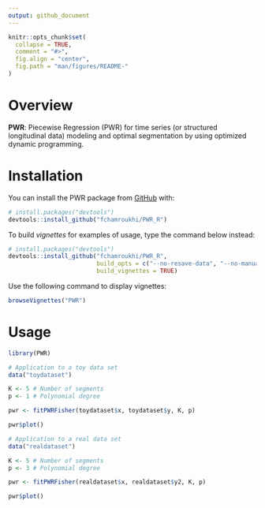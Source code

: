 ```yaml
---
output: github_document
---
```


<!-- README.md is generated from README.Rmd. Please edit that file -->

```r
knitr::opts_chunk$set(
  collapse = TRUE,
  comment = "#>",
  fig.align = "center",
  fig.path = "man/figures/README-"
)
```
# Overview

<!-- badges: start -->
<!-- badges: end -->

**PWR**: Piecewise Regression (PWR) for time series (or structured 
longitudinal data) modeling and optimal segmentation by using optimized 
dynamic programming.

# Installation

You can install the PWR package from [GitHub](https://github.com/) with:

```r
# install.packages("devtools")
devtools::install_github("fchamroukhi/PWR_R")
```

To build *vignettes* for examples of usage, type the command below instead:

```r
# install.packages("devtools")
devtools::install_github("fchamroukhi/PWR_R", 
                         build_opts = c("--no-resave-data", "--no-manual"), 
                         build_vignettes = TRUE)
```

Use the following command to display vignettes:

```r
browseVignettes("PWR")
```

# Usage

```r
library(PWR)
```

```r
# Application to a toy data set
data("toydataset")

K <- 5 # Number of segments
p <- 1 # Polynomial degree

pwr <- fitPWRFisher(toydataset$x, toydataset$y, K, p)

pwr$plot()
```

```r
# Application to a real data set
data("realdataset")

K <- 5 # Number of segments
p <- 3 # Polynomial degree

pwr <- fitPWRFisher(realdataset$x, realdataset$y2, K, p)

pwr$plot()
```
